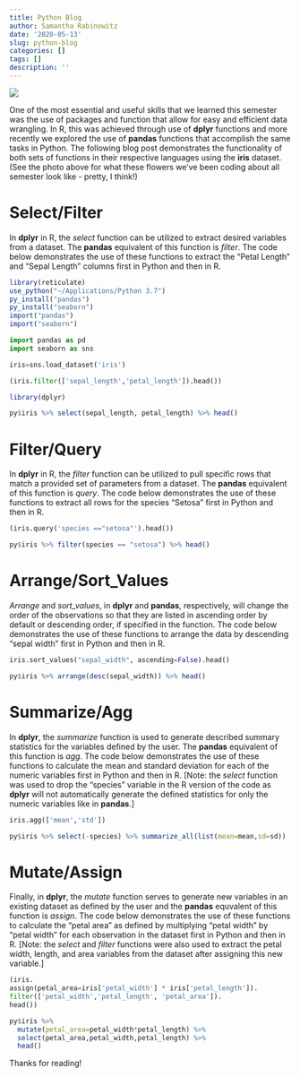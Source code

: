 ```yaml
---
title: Python Blog
author: Samantha Rabinowitz
date: '2020-05-13'
slug: python-blog
categories: []
tags: []
description: ''
---
```


![](/blog/2020-05-13-python-blog_files/iris_pic.jpeg)

One of the most essential and useful skills that we learned this semester was the use of packages and function that allow for easy and efficient data wrangling. In R, this was achieved through use of **dplyr** functions and more recently we explored the use of **pandas** functions that accomplish the same tasks in Python. The following blog post demonstrates the functionality of both sets of functions in their respective languages using the **iris** dataset. (See the photo above for what these flowers we've been coding about all semester look like - pretty, I think!)

# Select/Filter

In **dplyr** in R, the *select* function can be utilized to extract desired variables from a dataset. The **pandas** equivalent of this function is *filter*. The code below demonstrates the use of these functions to extract the "Petal Length" and "Sepal Length" columns first in Python and then in R.

```R
library(reticulate)
use_python("~/Applications/Python 3.7")
py_install("pandas")
py_install("seaborn")
import("pandas")
import("seaborn")
```

```python
import pandas as pd
import seaborn as sns

iris=sns.load_dataset('iris')

(iris.filter(['sepal_length','petal_length']).head())
```

```R
library(dplyr)
```

```R
py$iris %>% select(sepal_length, petal_length) %>% head()
```

# Filter/Query

In **dplyr** in R, the *filter* function can be utilized to pull specific rows that match a provided set of parameters from a dataset. The **pandas** equivalent of this function is *query*. The code below demonstrates the use of these functions to extract all rows for the species "Setosa" first in Python and then in R.

```python
(iris.query('species =="setosa"').head())
```

```R
py$iris %>% filter(species == "setosa") %>% head()
```

# Arrange/Sort_Values

*Arrange* and *sort_values*, in **dplyr** and **pandas**, respectively, will change the order of the observations so that they are listed in ascending order by default or descending order, if specified in the function. The code below demonstrates the use of these functions to arrange the data by descending "sepal width" first in Python and then in R. 

```python
iris.sort_values("sepal_width", ascending=False).head()
```

```R
py$iris %>% arrange(desc(sepal_width)) %>% head()
```

# Summarize/Agg

In **dplyr**, the *summarize* function is used to generate described summary statistics for the variables defined by the user. The **pandas** equivalent of this function is *agg*. The code below demonstrates the use of these functions to calculate the mean and standard deviation for each of the numeric variables first in Python and then in R. [Note: the *select* function was used to drop the "species" variable in the R version of the code as **dplyr** will not automatically generate the defined statistics for only the numeric variables like in **pandas**.]

```python
iris.agg(['mean','std'])
```

```R
py$iris %>% select(-species) %>% summarize_all(list(mean=mean,sd=sd))
```

# Mutate/Assign

Finally, in **dplyr**, the *mutate* function serves to generate new variables in an existing dataset as defined by the user and the **pandas** equvalent of this function is *assign*. The code below demonstrates the use of these functions to calculate the "petal area" as defined by multiplying "petal width" by "petal width" for each observation in the dataset first in Python and then in R. [Note: the *select* and *filter* functions were also used to extract the petal width, length, and area variables from the dataset after assigning this new variable.]

```python
(iris.
assign(petal_area=iris['petal_width'] * iris['petal_length']).
filter(['petal_width','petal_length', 'petal_area']).
head())
```

```R
py$iris %>% 
  mutate(petal_area=petal_width*petal_length) %>% 
  select(petal_area,petal_width,petal_length) %>% 
  head()
```

Thanks for reading! 